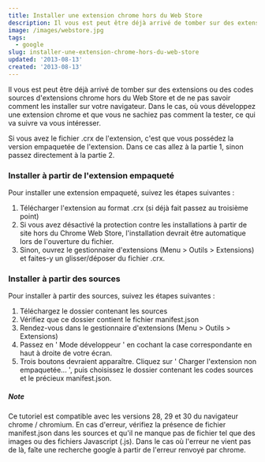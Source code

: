 ```yaml
---
title: Installer une extension chrome hors du Web Store
description: Il vous est peut être déjà arrivé de tomber sur des extensions ou des codes sources d'extensions chrome hors du Web Store et de ne pas savoir comment les installer sur votre navigateur. Dans le cas, où vous développez une extension chrome et que vous ne sachiez pas comment la tester, ce qui va suivre va vous intéresser.
image: /images/webstore.jpg
tags:
  - google
slug: installer-une-extension-chrome-hors-du-web-store
updated: '2013-08-13'
created: '2013-08-13'
---
```


Il vous est peut être déjà arrivé de tomber sur des extensions ou des codes sources d'extensions chrome hors du Web Store et de ne pas savoir comment les installer sur votre navigateur. Dans le cas, où vous développez une extension chrome et que vous ne sachiez pas comment la tester, ce qui va suivre va vous intéresser.

Si vous avez le fichier .crx de l'extension, c'est que vous possédez la version empaquetée de l'extension. Dans ce cas allez à la partie 1, sinon passez directement à la partie 2.

### Installer à partir de l'extension empaqueté

Pour installer une extension empaqueté, suivez les étapes suivantes :

1. Télécharger l'extension au format .crx (si déjà fait passez au troisième point)
2. Si vous avez désactivé la protection contre les installations à partir de site hors du Chrome Web Store, l'installation devrait être automatique lors de l'ouverture du fichier.
3. Sinon, ouvrez le gestionnaire d'extensions (Menu > Outils > Extensions) et faites-y un glisser/déposer du fichier .crx.

### Installer à partir des sources

Pour installer à partir des sources, suivez les étapes suivantes :

1. Téléchargez le dossier contenant les sources
2. Vérifiez que ce dossier contient le fichier manifest.json
3. Rendez-vous dans le gestionnaire d'extensions (Menu > Outils > Extensions)
4. Passez en ' Mode développeur ' en cochant la case correspondante en haut à droite de votre écran.
5. Trois boutons devraient apparaître. Cliquez sur ' Charger l'extension non empaquetée... ', puis choisissez le dossier contenant les codes sources et le précieux manifest.json.

##### Note

Ce tutoriel est compatible avec les versions 28, 29 et 30 du navigateur chrome / chromium. En cas d'erreur, vérifiez la présence de fichier manifest.json dans les sources et qu'il ne manque pas de fichier tel que des images ou des fichiers Javascript (.js). Dans le cas où l'erreur ne vient pas de là, faîte une recherche google à partir de l'erreur renvoyé par chrome.
